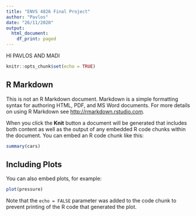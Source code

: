 ```yaml
---
title: "ENVS 4826 Final Project"
author: "Pavlos"
date: "26/11/2020"
output:
  html_document:
    df_print: paged
---
```


HI PAVLOS AND MADI

```r
knitr::opts_chunk$set(echo = TRUE)
```

## R Markdown

This is not an R Markdown document. Markdown is a simple formatting syntax for authoring HTML, PDF, and MS Word documents. For more details on using R Markdown see <http://rmarkdown.rstudio.com>.

When you click the **Knit** button a document will be generated that includes both content as well as the output of any embedded R code chunks within the document. You can embed an R code chunk like this:

```r
summary(cars)
```

## Including Plots

You can also embed plots, for example:

```r
plot(pressure)
```

Note that the `echo = FALSE` parameter was added to the code chunk to prevent printing of the R code that generated the plot.
